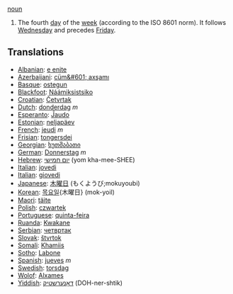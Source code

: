[[noun]]

#The fourth [[day]] of the [[week]] (according to the ISO 8601 norm). It follows [[Wednesday]] and precedes [[Friday]].

==Translations==
*[[Albanian]]: [[e enjte]]
*[[Azerbaijani]]: [[cüm&#601; axşamı]]
*[[Basque]]: [[ostegun]]
*[[Blackfoot]]: [[Náámiksistsiko]]
*[[Croatian]]: [[Četvrtak]]
*[[Dutch]]: [[donderdag]] ''m''
*[[Esperanto]]: [[Ĵaudo]]
*[[Estonian]]: [[neljapäev]]
*[[French]]: [[jeudi]] ''m''
*[[Frisian]]: [[tongersdei]]
*[[Georgian]]: [[ხუთშაბათი]]
*[[German]]: [[Donnerstag]] ''m''
*[[Hebrew]]: [[יום חמישי]] (yom kha-mee-SHEE)
*[[Italian]]: [[jovedi]]
*[[Italian]]: [[giovedi]]
*[[Japanese]]: [[木曜日]] (もくようび;mokuyoubi)
*[[Korean]]: [[목요일]]{木曜日} (mok-yoil)
*[[Maori]]: [[täite]]
*[[Polish]]: [[czwartek]]
*[[Portuguese]]: [[quinta-feira]]
*[[Ruanda]]: [[Kwakane]]
*[[Serbian]]: [[четвртак]]
*[[Slovak]]: [[štvrtok]]
*[[Somali]]: [[Khamiis]]
*[[Sotho]]: [[Labone]]
*[[Spanish]]: [[jueves]] ''m''
*[[Swedish]]: [[torsdag]]
*[[Wolof]]: [[Alxames]]
*[[Yiddish]]: [[דאָנערשטיק]] (DOH-ner-shtik)